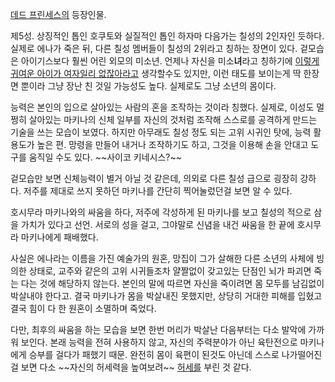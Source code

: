 [[데드 프린세스]]의 등장인물.

제5성. 상징적인 톱인 호쿠토와 실질적인 톱인 하자마 다음가는 칠성의 2인자인 듯하다. 실제로 에나가 죽은 뒤, 다른 칠성 멤버들이 칠성의 2위라고 칭하는 장면이 있다. 겉모습은 아이기스보다 훨씬 어린 외모의 미소년. 언제나 자신을 미소'''녀'''라고 칭하기에 [[이렇게 귀여운 아이가 여자일리 없잖아]]라고 생각할수도 있지만, 이런 태도를 보이는게 딱 한장면 뿐이라 그냥 장난 친 것일 가능성도 높다. 실제로도 그냥 소년의 몸이다.

능력은 본인의 입으로 살아있는 사람의 혼을 조작하는 것이라 칭했다. 실제로, 이성도 멀쩡히 살아있는 마키나의 신체 일부를 자신의 것처럼 조작해 스스로를 공격하게 만드는 기술을 쓰는 모습이 보였다. 하지만 아무래도 칠성 정도 되는 고위 시귀인 탓에, 능력 활용도가 높은 편. 망령을 만들어 내거나 조작하기도 하고, 그것을 이용해 손을 안대고 도구를 움직일 수도 있다. ~~사이코 키네시스?~~

겉모습만 보면 신체능력이 별거 아닐 것 같은데, 의외로 다른 칠성 급으로 굉장히 강하다. 저주를 제대로 쓰지 못하던 마키나를 간단히 찍어눌렀던걸 보면 알 수 있다.

호시무라 마키나와의 싸움을 하다, 저주에 각성하게 된 마키나를 보고 칠성의 적으로 삼을 가치가 있다고 선언. 서로의 성을 걸고, 그야말로 신념을 내건 싸움을 한 끝에 호시무라 마키나에게 패배했다.

사실은 에나라는 이름을 가진 예술가의 원혼, 망집이 그가 살해한 다른 소년의 사체에 빙의한 상태로, 교주와 같은의 고위 시귀들조차 얄짤없이 갖고있는 단점인 뇌가 파괴면 죽는 다는 것에 해당하지 않는다. 본인의 말에 따르면 자신을 죽이려면 몸 모두를 남김없이 박살내야 한다고. 결국 마키나가 몸을 박살내진 못했지만, 상당히 거대한 피해를 입혔고 결국 힘이 다 한 원혼이 소멸하며 죽었다. 

다만, 최후의 싸움을 하는 모습을 보면 한번 머리가 박살난 다음부터는 다소 발악에 가까워 보인다. 본래 능력을 전혀 사용하지 않고, 자신의 주력분야가 아닌 육탄전으로 마키나에게 승부를 걸다가 패했기 때문. 완전히 몸이 육편이 된것도 아닌데 스스로 나가떨어진걸 보면 다소 ~~자신의 허세력을 높여보려~~ [[허세]]를 부린 것 같다.
